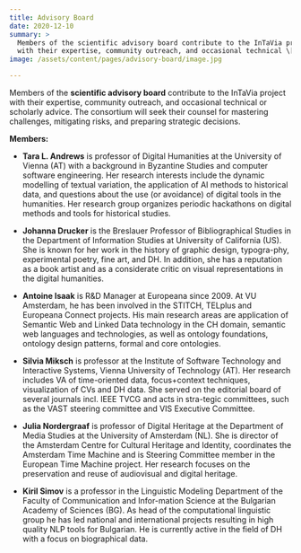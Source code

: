 ```yaml
---
title: Advisory Board
date: 2020-12-10
summary: >
  Members of the scientific advisory board contribute to the InTaVia project
  with their expertise, community outreach, and occasional technical \[…]
image: /assets/content/pages/advisory-board/image.jpg

---
```

Members of the **scientific advisory board** contribute to the InTaVia project with their expertise, community outreach, and occasional technical or scholarly advice. The consortium will seek their counsel for mastering challenges, mitigating risks, and preparing strategic decisions.

**Members:**

* **Tara L. Andrews** is professor of Digital Humanities at the University of Vienna (AT) with a background in Byzantine Studies and computer software engineering. Her research interests include the dynamic modelling of textual variation, the application of AI methods to historical data, and questions about the use (or avoidance) of digital tools in the humanities. Her research group organizes periodic hackathons on digital methods and tools for historical studies.

- **Johanna Drucker** is the Breslauer Professor of Bibliographical Studies in the Department of Information Studies at University of California (US). She is known for her work in the history of graphic design, typogra-phy, experimental poetry, fine art, and DH. In addition, she has a reputation as a book artist and as a considerate critic on visual representations in the digital humanities.

* **Antoine Isaak** is R\&D Manager at Europeana since 2009. At VU Amsterdam, he has been involved in the STITCH, TELplus and Europeana Connect projects. His main research areas are application of Semantic Web and Linked Data technology in the CH domain, semantic web languages and technologies, as well as ontology foundations, ontology design patterns, formal and core ontologies.

- **Silvia Miksch** is professor at the Institute of Software Technology and Interactive Systems, Vienna University of Technology (AT). Her research includes VA of time-oriented data, focus+context techniques, visualization of CVs and DH data. She served on the editorial board of several journals incl. IEEE TVCG and acts in stra-tegic committees, such as the VAST steering committee and VIS Executive Committee.

* **Julia Nordergraaf** is professor of Digital Heritage at the Department of Media Studies at the University of Amsterdam (NL). She is director of the Amsterdam Centre for Cultural Heritage and Identity, coordinates the Amsterdam Time Machine and is Steering Committee member in the European Time Machine project. Her research focuses on the preservation and reuse of audiovisual and digital heritage.

- **Kiril Simov** is a professor in the Linguistic Modeling Department of the Faculty of Communication and Infor-mation Science at the Bulgarian Academy of Sciences (BG). As head of the computational linguistic group he has led national and international projects resulting in high quality NLP tools for Bulgarian. He is currently active in the field of DH with a focus on biographical data.
